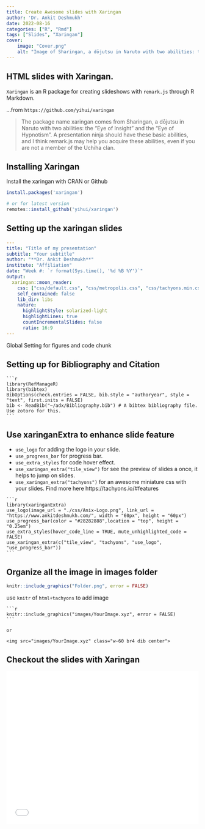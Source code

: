 ```yaml
---
title: Create Awesome slides with Xaringan
author: 'Dr. Ankit Deshmukh'
date: 2022-08-16
categories: ["R", "Rmd"]
tags: ["Slides", "Xaringan"]
cover:
    image: "Cover.png"
    alt: "Image of Sharingan, a dōjutsu in Naruto with two abilities: the 'Eye of Insight' and the 'Eye of Hypnotism'"
---
```


## HTML slides with Xaringan.
`Xaringan` is an R package for creating slideshows with `remark.js` through R Markdown.

...from `https://github.com/yihui/xaringan`

> The package name xaringan comes from Sharingan, a dōjutsu in Naruto with two abilities: the "Eye of Insight" and the "Eye of Hypnotism". A presentation ninja should have these basic abilities, and I think remark.js may help you acquire these abilities, even if you are not a member of the Uchiha clan.

## Installing Xaringan 
Install the xaringan with CRAN or Github

```r
install.packages('xaringan')

# or for latest version
remotes::install_github('yihui/xaringan')
```

## Setting up the xaringan slides
```yaml
---
title: "Title of my presentation"
subtitle: "Your subtitle"
author: "**Dr. Ankit Deshmukh**"
institute: "Affiliation"
date: "Week #: `r format(Sys.time(), '%d %B %Y')`"
output:
  xaringan::moon_reader:
    css: ["css/default.css", "css/metropolis.css", "css/tachyons.min.css"]
    self_contained: false 
    lib_dir: libs
    nature:
      highlightStyle: solarized-light
      highlightLines: true
      countIncrementalSlides: false
      ratio: 16:9
---
```

Global Setting for figures and code chunk
<!--
````verbatim
```r
options(htmltools.dir.version = FALSE)
knitr::opts_chunk$set(
  #out.width = "100%",
  cache = FALSE,
  echo = TRUE,
  message = FALSE, 
  warning = FALSE,
  fig.show = TRUE,
  hiline = TRUE,
  results= "asis" # Useful to show bibliography as normal text.
)
```
````
-->

## Setting up for Bibliography and Citation  
````verbatim
```r
library(RefManageR)
library(bibtex)
BibOptions(check.entries = FALSE, bib.style = "authoryear", style = "text", first.inits = FALSE)
bib <- ReadBib("~/adx/Bibliography.bib") # A bibtex bibliography file. Use zotoro for this. 
```
````

## Use xaringanExtra to enhance slide feature

- `use_logo` for adding the logo in your slide.
- `use_progress_bar` for progress bar.
- `use_extra_styles` for code hover effect. 
- `use_xaringan_extra("tile_view")` for see the preview of slides a once, it helps to jump on slides.
- `use_xaringan_extra("tachyons")` for an awesome miniature css with your slides. Find more here https://tachyons.io/#features


````verbatim
```r
library(xaringanExtra)
use_logo(image_url = "./css/Anix-Logo.png", link_url = "https://www.ankitdeshmukh.com/", width = "60px", height = "60px")
use_progress_bar(color = "#28282888",location = "top", height = "0.25em")
use_extra_styles(hover_code_line = TRUE, mute_unhighlighted_code = FALSE)
use_xaringan_extra(c("tile_view", "tachyons", "use_logo", "use_progress_bar"))
```
````

## Organize all the image in images folder

```r
knitr::include_graphics("Folder.png", error = FALSE)
```

use `knitr` of `html+tachyons` to add image 

````verbatim
```r
knitr::include_graphics("images/YourImage.xyz", error = FALSE)
```

or 

<img src="images/YourImage.xyz" class="w-60 br4 dib center">
````
## Checkout the slides with Xaringan 
![](../../../20220710_Introduction/Presentation.html){width="100%" height="400px"}
